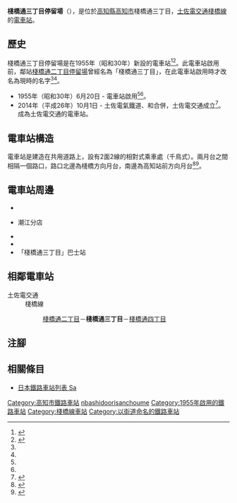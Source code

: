 {{NoteTA|G1=Transport}}
{{Infobox station
|公司色 = #3399cc
|站名 = 棧橋通三丁目
|圖片 = Tosa-den sanbashi-dori-3chome sta01n3872.jpg
|圖片說明 = 前往高知站方向的電車停靠中
|日文原名 = 桟橋通三丁目
|平假名 = さんばしどおりさんちょうめ
|羅馬拼音 = Sambashidori 3-chome
|副站名 = 
|所在地 = {{JPN}}[[高知縣|高知縣]][[高知市|高知市]]棧橋通三丁目
|座標 = {{coord|33|32|48.91|N|133|32|54.54|E|type:railwaystation_region:JP-24|display=inline,title}}
|車站構造 = [[地面車站|地面車站]]
|月台配置 = 2面2線
|啟用年月日 = 1955年（昭和30年）6月20日
|廢站年月日 = 
|乘客人數 = 
|上下車人次 = 
|統計年度 = 
|轉車 =
|全寬備註 =
|adjacent = {{Adjacent stations|system=土佐電交通|line=棧橋線|left=棧橋通二丁目|right=棧橋通四丁目|note-left=0.3km|note-mid=距離[[高知站|高知站前]]2.4km|note-right=0.2km}}
}}
'''棧橋通三丁目停留場'''（{{jpn|j=桟橋通三丁目停留場|hg=さんばしどおりさんちょうめていりゅうじょう|rm=Sambashidori San-chōme teiryūjō|f=y}}），是位於[[高知縣|高知縣]][[高知市|高知市]]棧橋通三丁目，[[土佐電交通|土佐電交通]][[棧橋線|棧橋線]]的[[電車站|電車站]]。

== 歷史 ==
棧橋通三丁目停留場是在1955年（昭和30年）新設的電車站<ref name=konjaku>{{Cite book|author=土佐電鉄の電車とまちを愛する会 |title=土佐電鉄が走る街 今昔 |year=2006 |publisher=[[JTB出版|JTB出版]] |series=JTB Can Books|isbn=4-533-06411-6 |pages=101・156-158頁|language=ja}}</ref><ref name=chizu61>{{Cite book|author=[[今尾惠介|今尾惠介]]（監修） |title={{Translink|ja|日本鉄道旅行地図帳|日本鐵道旅行地圖帳}} |publisher=[[新潮社|新潮社]] |volume=11 中国四国 |year=2009 |isbn=978-4-10-790029-6 |page=61|language=ja}}</ref>。此電車站啟用前，鄰站[[棧橋通二丁目停留場|棧橋通二丁目停留場]]曾經名為「棧橋通三丁目」，在此電車站啟用時才改名為現時的名字<ref name=konjaku/><ref name=chizu61/>。
* 1955年（昭和30年）6月20日 - {{Translink|ja|土佐電気鉄道|土佐電氣鐵道}}電車站啟用<ref name=konjaku/><ref name=chizu61/>。
* 2014年（平成26年）10月1日 - 土佐電氣鐵道、{{Translink|ja|高知県交通|高知縣交通}}和{{Translink|ja|土佐電ドリームサービス|土佐電Dream Service}}合併，土佐電交通成立<ref>{{Cite news |title=とさでん交通：「再出発」 「便利な市民の足に」高知で設立式 新デザインの車両披露 |newspaper=[[毎日新聞|毎日新聞]] |date=2014-10-02 |author=上野宏人 |publisher=毎日新聞社|language=ja}}</ref>。成為土佐電交通的電車站。
== 電車站構造 ==
電車站是建造在共用道路上，設有2面2線的相對式乘車處（千鳥式）。兩月台之間相隔一個路口，路口北邊為棧橋方向月台，南邊為高知站前方向月台<ref name=line>{{Cite book|author=川島令三 |authorlink=川島令三 |title=四国・九州ライン 全線・全駅・全配線 |year=2013 |publisher=[[講談社|講談社]] |series=【図説】 日本の鉄道 |isbn=978-4-06-295161-6 |volume=第2巻 四国西部エリア |pages=38・95頁|language=ja}}</ref><ref name=jijo>{{Cite book|author=川島令三 |title={{Translink|ja|全国鉄道事情大研究|全國鐵道事情大研究}} |year=2007 |publisher={{Translink|ja|草思社}} |isbn=978-4-7942-1615-1 |volume=四國篇 |page=287|language=ja}}</ref>。

== 電車站周邊 ==
* {{Translink|ja|高知市上下水道局}}
* {{Translink|ja|四国銀行|四國銀行}}潮江分店
* {{Translink|ja|高知県道34号桂浜はりまや線|高知縣道34号桂濱播磨屋線}}
* {{Translink|ja|国道56号|國道56號 (日本)|國道56號}}
* 「棧橋通三丁目」巴士站

== 相鄰電車站 ==
; 土佐電交通
: 棧橋線
:: [[棧橋通二丁目停留場|棧橋通二丁目]]－'''棧橋通三丁目'''－[[棧橋通四丁目停留場|棧橋通四丁目]]
== 注腳 ==
{{Reflist}}
== 相關條目 ==
{{commonscat|Sanbashi-dōri-sanchōme Station}}
* [[日本鐵路車站列表_Sa|日本鐵路車站列表 Sa]]
{{棧橋線}}
{{DEFAULTSORT:Sambashidori 3-chome}}
[[Category:高知市鐵路車站|Category:高知市鐵路車站]]
[[Category:日本鐵路車站_Sa|nbashidoorisanchoume]]
[[Category:1955年啟用的鐵路車站|Category:1955年啟用的鐵路車站]]
[[Category:棧橋線車站|Category:棧橋線車站]]
[[Category:以街道命名的鐵路車站|Category:以街道命名的鐵路車站]]